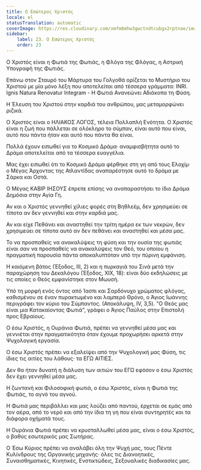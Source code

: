 ```yaml
---
title: Ο Εσώτερος Χριστός
locale: el
statusTranslation: automatic
coverImage: https://res.cloudinary.com/xmfm6mhw3gwctndtcubgx2rptnae/image/upload/v1741354419/small_cover_la_gran_rebelion_28716e29d2.webp
sidebar:
    label: 23. Ο Εσώτερος Χριστός
    order: 23
---
```

Ο Χριστός είναι η Φωτιά της Φωτιάς, η Φλόγα της Φλόγας, η Αστρική Υπογραφή της Φωτιάς.

Επάνω στον Σταυρό του Μάρτυρα του Γολγοθά ορίζεται το Μυστήριο του Χριστού με μία μόνο λέξη που αποτελείται από τέσσερα γράμματα: INRI. Ignis Natura Renovatur Integram - Η Φωτιά Ανανεώνει Αδιάκοπα τη Φύση.

Η Έλευση του Χριστού στην καρδιά του ανθρώπου, μας μεταμορφώνει ριζικά.

Ο Χριστός είναι ο ΗΛΙΑΚΟΣ ΛΟΓΟΣ, τέλεια Πολλαπλή Ενότητα. Ο Χριστός είναι η ζωή που πάλλεται σε ολόκληρο το σύμπαν, είναι αυτό που είναι, αυτό που πάντα ήταν και αυτό που πάντα θα είναι.

Πολλά έχουν ειπωθεί για το Κοσμικό Δράμα· αναμφισβήτητα αυτό το Δράμα αποτελείται από τα τέσσερα ευαγγέλια.

Μας έχει ειπωθεί ότι το Κοσμικό Δράμα φέρθηκε στη γη από τους Ελοχίμ· ο Μέγας Άρχοντας της Ατλαντίδας αναπαρέστησε αυτό το δράμα με Σάρκα και Οστά.

Ο Μέγας ΚΑΒΙΡ ΙΗΣΟΥΣ έπρεπε επίσης να αναπαραστήσει το ίδιο Δράμα Δημόσια στην Αγία Γη.

Αν και ο Χριστός γεννηθεί χίλιες φορές στη Βηθλεέμ, δεν χρησιμεύει σε τίποτα αν δεν γεννηθεί και στην καρδιά μας.

Αν και είχε Πεθάνει και αναστηθεί την τρίτη ημέρα εκ των νεκρών, δεν χρησιμεύει σε τίποτα αυτό αν δεν πεθάνει και αναστηθεί και μέσα μας.

Το να προσπαθείς να ανακαλύψεις τη φύση και την ουσία της φωτιάς είναι σαν να προσπαθείς να ανακαλύψεις τον Θεό, του οποίου η πραγματική παρουσία πάντα αποκαλυπτόταν υπό την πύρινη εμφάνιση.

Η καιόμενη βάτος (Έξοδος, III, 2) και η πυρκαγιά του Σινά μετά την παραχώρηση του Δεκαλόγου (Έξοδος, XIX, 18): είναι δύο εκδηλώσεις με τις οποίες ο Θεός εμφανίστηκε στον Μωυσή.

Υπό τη μορφή ενός όντος από Ίασπι και Σαρδόνυχο χρώματος φλόγας, καθισμένου σε έναν πυρακτωμένο και λαμπερό Θρόνο, ο Άγιος Ιωάννης περιγράφει τον κύριο του Σύμπαντος. (Αποκάλυψη, IV, 3,5). "Ο Θεός μας είναι μια Κατακαίοντας Φωτιά", γράφει ο Άγιος Παύλος στην Επιστολή προς Εβραίους.

Ο έσω Χριστός, η Ουράνια Φωτιά, πρέπει να γεννηθεί μέσα μας και γεννιέται στην πραγματικότητα όταν έχουμε προχωρήσει αρκετά στην Ψυχολογική εργασία.

Ο έσω Χριστός πρέπει να εξαλείψει από την Ψυχολογική μας Φύση, τις ίδιες τις αιτίες του λάθους· τα ΕΓΩ ΑΙΤΙΕΣ.

Δεν θα ήταν δυνατή η διάλυση των αιτιών του ΕΓΩ εφόσον ο έσω Χριστός δεν έχει γεννηθεί μέσα μας.

Η ζωντανή και Φιλοσοφική φωτιά, ο έσω Χριστός, είναι η Φωτιά της Φωτιάς, το αγνό του αγνού.

Η Φωτιά μας περιβάλλει και μας λούζει από παντού, έρχεται σε εμάς από τον αέρα, από το νερό και από την ίδια τη γη που είναι συντηρητές και τα διάφορα οχήματά τους.

Η Ουράνια Φωτιά πρέπει να κρυσταλλωθεί μέσα μας, είναι ο έσω Χριστός, ο βαθύς εσωτερικός μας Σωτήρας.

Ο Έσω Κύριος πρέπει να αναλάβει όλη την Ψυχή μας, τους Πέντε Κυλίνδρους της Οργανικής μηχανής· όλες τις Διανοητικές, Συναισθηματικές, Κινητικές, Ενστικτώδεις, Σεξουαλικές διαδικασίες μας.

